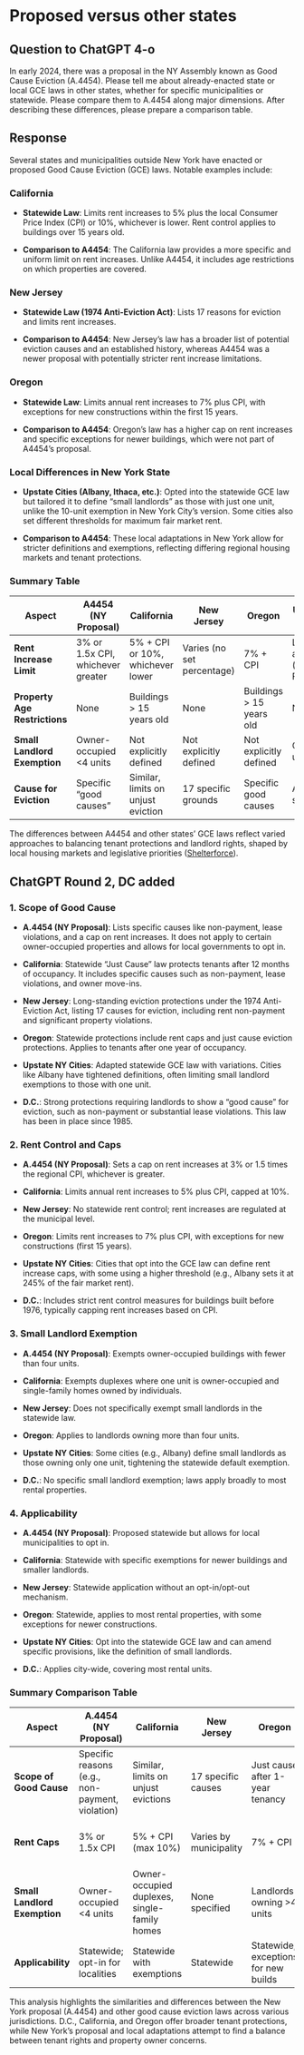 # Proposed versus other states

## Question to ChatGPT 4-o

In early 2024, there was a proposal in the NY Assembly known as Good Cause Eviction (A.4454). Please tell me about already-enacted state or local GCE laws in other states, whether for specific municipalities or statewide. Please compare them to A.4454 along major dimensions. After describing these differences, please prepare a comparison table.

## Response

Several states and municipalities outside New York have enacted or proposed Good Cause Eviction (GCE) laws. Notable examples include:

### **California**

-   **Statewide Law**: Limits rent increases to 5% plus the local Consumer Price Index (CPI) or 10%, whichever is lower. Rent control applies to buildings over 15 years old.

-   **Comparison to A4454**: The California law provides a more specific and uniform limit on rent increases. Unlike A4454, it includes age restrictions on which properties are covered.

### **New Jersey**

-   **Statewide Law (1974 Anti-Eviction Act)**: Lists 17 reasons for eviction and limits rent increases.

-   **Comparison to A4454**: New Jersey's law has a broader list of potential eviction causes and an established history, whereas A4454 was a newer proposal with potentially stricter rent increase limitations.

### **Oregon**

-   **Statewide Law**: Limits annual rent increases to 7% plus CPI, with exceptions for new constructions within the first 15 years.

-   **Comparison to A4454**: Oregon's law has a higher cap on rent increases and specific exceptions for newer buildings, which were not part of A4454’s proposal.

### **Local Differences in New York State**

-   **Upstate Cities (Albany, Ithaca, etc.)**: Opted into the statewide GCE law but tailored it to define "small landlords" as those with just one unit, unlike the 10-unit exemption in New York City's version. Some cities also set different thresholds for maximum fair market rent.

-   **Comparison to A4454**: These local adaptations in New York allow for stricter definitions and exemptions, reflecting differing regional housing markets and tenant protections.

### Summary Table

| Aspect | A4454 (NY Proposal) | California | New Jersey | Oregon | Upstate NY Cities |
|------------|------------|------------|------------|------------|------------|
| **Rent Increase Limit** | 3% or 1.5x CPI, whichever greater | 5% + CPI or 10%, whichever lower | Varies (no set percentage) | 7% + CPI | Local adjustments (e.g., 245% FMR) |
| **Property Age Restrictions** | None | Buildings \> 15 years old | None | Buildings \> 15 years old | None |
| **Small Landlord Exemption** | Owner-occupied \<4 units | Not explicitly defined | Not explicitly defined | Not explicitly defined | Often 1-unit owners |
| **Cause for Eviction** | Specific “good causes” | Similar, limits on unjust eviction | 17 specific grounds | Specific good causes | Adapts state law |

The differences between A4454 and other states' GCE laws reflect varied approaches to balancing tenant protections and landlord rights, shaped by local housing markets and legislative priorities ([Shelterforce](https://shelterforce.org/2024/07/12/in-upstate-new-york-the-fight-for-good-cause-continues/)).

## ChatGPT Round 2, DC added

### 1. **Scope of Good Cause**

-   **A.4454 (NY Proposal)**: Lists specific causes like non-payment, lease violations, and a cap on rent increases. It does not apply to certain owner-occupied properties and allows for local governments to opt in.

-   **California**: Statewide "Just Cause" law protects tenants after 12 months of occupancy. It includes specific causes such as non-payment, lease violations, and owner move-ins.

-   **New Jersey**: Long-standing eviction protections under the 1974 Anti-Eviction Act, listing 17 causes for eviction, including rent non-payment and significant property violations.

-   **Oregon**: Statewide protections include rent caps and just cause eviction protections. Applies to tenants after one year of occupancy.

-   **Upstate NY Cities**: Adapted statewide GCE law with variations. Cities like Albany have tightened definitions, often limiting small landlord exemptions to those with one unit.

-   **D.C.**: Strong protections requiring landlords to show a "good cause" for eviction, such as non-payment or substantial lease violations. This law has been in place since 1985.

### 2. **Rent Control and Caps**

-   **A.4454 (NY Proposal)**: Sets a cap on rent increases at 3% or 1.5 times the regional CPI, whichever is greater.

-   **California**: Limits annual rent increases to 5% plus CPI, capped at 10%.

-   **New Jersey**: No statewide rent control; rent increases are regulated at the municipal level.

-   **Oregon**: Limits rent increases to 7% plus CPI, with exceptions for new constructions (first 15 years).

-   **Upstate NY Cities**: Cities that opt into the GCE law can define rent increase caps, with some using a higher threshold (e.g., Albany sets it at 245% of the fair market rent).

-   **D.C.**: Includes strict rent control measures for buildings built before 1976, typically capping rent increases based on CPI.

### 3. **Small Landlord Exemption**

-   **A.4454 (NY Proposal)**: Exempts owner-occupied buildings with fewer than four units.

-   **California**: Exempts duplexes where one unit is owner-occupied and single-family homes owned by individuals.

-   **New Jersey**: Does not specifically exempt small landlords in the statewide law.

-   **Oregon**: Applies to landlords owning more than four units.

-   **Upstate NY Cities**: Some cities (e.g., Albany) define small landlords as those owning only one unit, tightening the statewide default exemption.

-   **D.C.**: No specific small landlord exemption; laws apply broadly to most rental properties.

### 4. **Applicability**

-   **A.4454 (NY Proposal)**: Proposed statewide but allows for local municipalities to opt in.

-   **California**: Statewide with specific exemptions for newer buildings and smaller landlords.

-   **New Jersey**: Statewide application without an opt-in/opt-out mechanism.

-   **Oregon**: Statewide, applies to most rental properties, with some exceptions for newer constructions.

-   **Upstate NY Cities**: Opt into the statewide GCE law and can amend specific provisions, like the definition of small landlords.

-   **D.C.**: Applies city-wide, covering most rental units.

### Summary Comparison Table

| Aspect | A.4454 (NY Proposal) | California | New Jersey | Oregon | Upstate NY Cities | D.C. |
|----|----|----|----|----|----|----|
| **Scope of Good Cause** | Specific reasons (e.g., non-payment, violation) | Similar, limits on unjust evictions | 17 specific causes | Just cause after 1-year tenancy | Adapts state law | Broad reasons for eviction |
| **Rent Caps** | 3% or 1.5x CPI | 5% + CPI (max 10%) | Varies by municipality | 7% + CPI | Local adaptations | Strict rent control (CPI-based) |
| **Small Landlord Exemption** | Owner-occupied \<4 units | Owner-occupied duplexes, single-family homes | None specified | Landlords owning \>4 units | Often 1-unit owners | No specific exemption |
| **Applicability** | Statewide; opt-in for localities | Statewide with exemptions | Statewide | Statewide, exceptions for new builds | Local opt-in | City-wide |

This analysis highlights the similarities and differences between the New York proposal (A.4454) and other good cause eviction laws across various jurisdictions. D.C., California, and Oregon offer broader tenant protections, while New York's proposal and local adaptations attempt to find a balance between tenant rights and property owner concerns.
